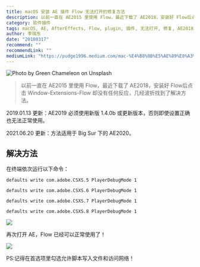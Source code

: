 ```yaml
---
title: macOS 安装 AE 插件 Flow 无法打开的修复方法
description: 以前一直在 AE2015 里使用 Flow，最近下载了 AE2018，安装好 Flow后点击 Window-Extensions-Flow 却没有任何反应，几经波折找到了解决方法。
category: 软件插件
tags: macOS, AE, AfterEffects, Flow, plugin, 插件, 无法打开, 修复, AE2018
author: 李瑞东
date: "20180317"
recommend: ""
recommendLink: ""
mediumLink: "https://pudge1996.medium.com/mac-%E4%B8%8B%E5%AE%89%E8%A3%85-ae-%E6%8F%92%E4%BB%B6-flow-%E6%97%A0%E6%B3%95%E6%89%93%E5%BC%80%E7%9A%84%E4%BF%AE%E5%A4%8D%E6%96%B9%E6%B3%95-4d7ff2bc9cd1"
---
```


![](https://lrdim.oss-cn-shenzhen.aliyuncs.com/blogimg/2018-03-17-4d7ff2bc9cd1/01.jpg "Photo by Green Chameleon on Unsplash")

> 以前一直在 AE2015 里使用 Flow，最近下载了 AE2018，安装好 Flow后点击 Window-Extensions-Flow 却没有任何反应，几经波折找到了解决方法。

2019.01.13 更新：AE2019 必须使用新版 1.4.0b 或更新版本，否则即使设置正确也无法正常使用。

2021.06.20 更新：方法适用于 Big Sur 下的 AE2020。

## 解决方法

在终端依次运行以下命令：

```shell title="Terminal.app"
defaults write com.adobe.CSXS.5 PlayerDebugMode 1

defaults write com.adobe.CSXS.6 PlayerDebugMode 1

defaults write com.adobe.CSXS.7 PlayerDebugMode 1

defaults write com.adobe.CSXS.8 PlayerDebugMode 1
```

![](https://lrdim.oss-cn-shenzhen.aliyuncs.com/blogimg/2018-03-17-4d7ff2bc9cd1/02.png)

再次打开 AE，Flow 已经可以正常使用了！

![](https://lrdim.oss-cn-shenzhen.aliyuncs.com/blogimg/2018-03-17-4d7ff2bc9cd1/03.png)

PS:记得在首选项里勾选允许脚本写入文件和访问网络！